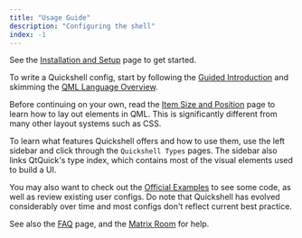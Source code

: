 ```yaml
---
title: "Usage Guide"
description: "Configuring the shell"
index: -1
---
```

See the [Installation and Setup](/docs/guide/install-setup) page to get started.

To write a Quickshell config, start by following the
[Guided Introduction](/docs/guide/introduction) and skimming the
[QML Language Overview](/docs/guide/qml-language).

Before continuing on your own, read the [Item Size and Position](/docs/guide/size-position)
page to learn how to lay out elements in QML. This is significantly different
from many other layout systems such as CSS.

To learn what features Quickshell offers and how to use them, use the
left sidebar and click through the `Quickshell Types` pages. The sidebar
also links QtQuick's type index, which contains most of the visual elements used
to build a UI.

You may also want to check out the [Official Examples] to see some code,
as well as review existing user configs. Do note that Quickshell has evolved
considerably over time and most configs don't reflect current best practice.

[Official Examples]: https://git.outfoxxed.me/quickshell/quickshell-examples

See also the [FAQ](/docs/guide/faq) page, and the [Matrix Room] for help.

[Matrix Room]: https://matrix.to/#/#quickshell:outfoxxed.me
